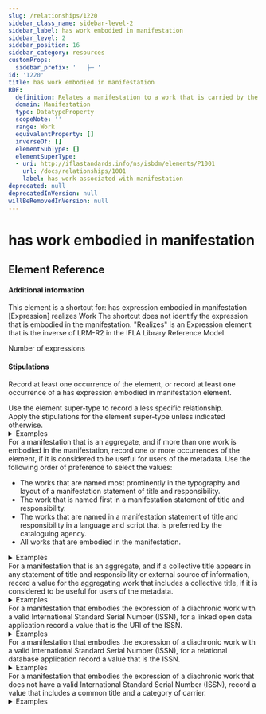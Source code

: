 ```yaml
---
slug: /relationships/1220
sidebar_class_name: sidebar-level-2
sidebar_label: has work embodied in manifestation
sidebar_level: 2
sidebar_position: 16
sidebar_category: resources
customProps:
  sidebar_prefix: '   ├─ '
id: '1220'
title: has work embodied in manifestation
RDF:
  definition: Relates a manifestation to a work that is carried by the manifestation.
  domain: Manifestation
  type: DatatypeProperty
  scopeNote: ''
  range: Work
  equivalentProperty: []
  inverseOf: []
  elementSubType: []
  elementSuperType:
  - uri: http://iflastandards.info/ns/isbdm/elements/P1001
    url: /docs/relationships/1001
    label: has work associated with manifestation
deprecated: null
deprecatedInVersion: null
willBeRemovedInVersion: null
---
```

# has work embodied in manifestation

## Element Reference
<ElementReference frontMatter={frontMatter} />

#### Additional information

<div className="guid">
This element is a shortcut for:
has expression embodied in manifestation [Expression] realizes Work
The shortcut does not identify the expression that is embodied in the manifestation. "Realizes" is an Expression element that is the inverse of LRM-R2 in the <OutLink href="https://repository.ifla.org/handle/20.500.14598/40.2">IFLA Library Reference Model</OutLink>.
</div>

<SeeAlso><InLink href="/docs/assess#p011">Number of expressions</InLink></SeeAlso>

#### Stipulations

<div className="stip">
  <Mandatory />

  Record at least one occurrence of the element, or record at least one occurrence of a <InLink href="/docs/relationships/1012">has expression embodied in manifestation</InLink> element.
</div>

<div className="stip">
  Use the element super-type to record a less specific relationship.
</div>

<div className="stip">
  Apply the stipulations for the element super-type unless indicated otherwise.

  <details>
  <summary>Examples</summary>

  | Property | Value |
  |:---------|:------|
  | has work embodied in manifestation | "束漫,1971-.图书馆阅读障碍症人群服务研究" |

  *[Full example: <InLink href="/docs/fullex/fx057">图书馆阅读障碍症人群服务研究 (2019; 图家图书馆出版社; 册)</InLink>.]*
  <hr />

  | Property | Value |
  |:---------|:------|
  | has work embodied in manifestation | "National Galleries of Scotland. Bridget Riley" |

  *[Full example: <InLink href="/docs/fullex/fx054">Bridget Riley (2019; National Galleries of Scotland; sheet)</InLink>.]*
  <hr />

  | Property | Value |
  |:---------|:------|
  | has work embodied in manifestation | "كليلة ودمنة (ابن المقفع، عبد الله، 720؟-756؟)" |

  *[Full example: <InLink href="/docs/fullex/fx024">كليلة ودمنة (1973؛ الشركة الوطنية للنشر والتوزيع؛ مجلد؛ غلاف مقوى)</InLink>.]*
  </details>
</div>

<div className="stip">
  For a manifestation that is an aggregate, and if more than one work is embodied in the manifestation, record one or more occurrences of the element, if it is considered to be useful for users of the metadata. Use the following order of preference to select the values:

  - The works that are named most prominently in the typography and layout of a manifestation statement of title and responsibility.
  - The work that is named first in a manifestation statement of title and responsibility.
  - The works that are named in a manifestation statement of title and responsibility in a language and script that is preferred by the cataloguing agency.
  - All works that are embodied in the manifestation.

  <details>
  <summary>Examples</summary>

  | Property | Value |
  |:---------|:------|
  | has work embodied in manifestation | http://viaf.org/viaf/720154801932256310009 |

  *[Full example: <InLink href="/docs/fullex/fx036">Secret library (2016; Michael O’Mara Books Limited; volume; case binding)</InLink>. This is the more prominent work in an augmented expression aggregate.]*
  </details>
</div>

<div className="stip">
  For a manifestation that is an aggregate, and if a collective title appears in any statement of title and responsibility or external source of information, record a value for the aggregating work that includes a collective title, if it is considered to be useful for users of the metadata.

  <details>
  <summary>Examples</summary>

  | Property | Value |
  |:---------|:------|
  | has work embodied in manifestation | "Hamilton, Gill. Open licensing for cultural heritage" |

  *[Full example: <InLink href="/docs/fullex/fx002">Open licensing for cultural heritage (2017; Facet Publishing; volume; perfect binding)</InLink>.]*
  <hr />

  | Property | Value |
  |:---------|:------|
  | has work embodied in manifestation | "كليلة ودمنة (بن المقفع، عبد الله)" |

  *[Full example: <InLink href="/docs/fullex/fx024">كليلة ودمنة (1973؛ الشركة الوطنية للنشر والتوزيع؛ مجلد؛ غلاف مقوى)</InLink>. The value is an authorized access point of an "anonymous classic".]*
  </details>
</div>

<div className="stip">
  For a manifestation that embodies the expression of a diachronic work with a valid International Standard Serial Number (ISSN), for a <span class="thatem">linked open data</span> application record a value that is the URI of the ISSN.

  <details>
  <summary>Examples</summary>

  | Property | Value |
  |:---------|:------|
  | has work embodied in manifestation | https://portal.issn.org/resource/ISSN/2520-5404 |

  *[Full example: <InLink href="/docs/fullex/fx052">Journal für Facility Management (2009-; Technische Universität Wien‏; online resource)</InLink>.]*
  </details>
</div>

<div className="stip">
  For a manifestation that embodies the expression of a diachronic work with a valid International Standard Serial Number (ISSN), for a <span class="thatem">relational database</span> application record a value that is the ISSN.

  <details>
  <summary>Examples</summary>

  | Property | Value |
  |:---------|:------|
  | has work embodied in manifestation | "ISSN 2813-2696" |

  *[Full example: <InLink href="/docs/fullex/fx015">myScience Canada (2008-; Scimetrica; online resource)</InLink>.]*
  <hr />

  | Property | Value |
  |:---------|:------|
  | has work embodied in manifestation | "ISSN 2167-3241" |

  *[Full example: <InLink href="/docs/fullex/fx006">RDA toolkit (2020-; RDA Copyright Holders; online resource)</InLink>.]*
  </details>
</div>

<div className="stip">
  For a manifestation that embodies the expression of a diachronic work that does not have a valid International Standard Serial Number (ISSN), record a value that includes a common title and a category of carrier.

  <details>
  <summary>Examples</summary>

  | Property | Value |
  |:---------|:------|
  | has work embodied in manifestation | "Springer handbooks of political science and international relations (online resource)" |

  *[Full example: <InLink href="/docs/fullex/fx038">Springer handbooks of political science and international relations (2022-; Springer; online resource)</InLink>.]*
  </details>
</div>

